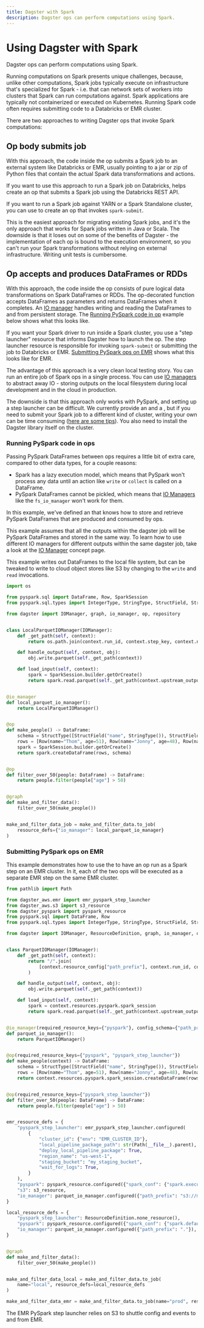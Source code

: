 ```yaml
---
title: Dagster with Spark
description: Dagster ops can perform computations using Spark.
---
```


# Using Dagster with Spark

Dagster ops can perform computations using Spark.

Running computations on Spark presents unique challenges, because, unlike other computations, Spark jobs typically execute on infrastructure that's specialized for Spark - i.e. that can network sets of workers into clusters that Spark can run computations against. Spark applications are typically not containerized or executed on Kubernetes. Running Spark code often requires submitting code to a Databricks or EMR cluster.

There are two approaches to writing Dagster ops that invoke Spark computations:

## Op body submits job

With this approach, the code inside the op submits a Spark job to an external system like Databricks or EMR, usually pointing to a jar or zip of Python files that contain the actual Spark data transformations and actions.

If you want to use this approach to run a Spark job on Databricks, <PyObject module='dagster_databricks' object='create_databricks_job_op' /> helps create an op that submits a Spark job using the Databricks REST API.

If you want to run a Spark job against YARN or a Spark Standalone cluster, you can use <PyObject module='dagster_shell' object='create_shell_command_op' /> to create an op that invokes `spark-submit`.

This is the easiest approach for migrating existing Spark jobs, and it's the only approach that works for Spark jobs written in Java or Scala. The downside is that it loses out on some of the benefits of Dagster - the implementation of each op is bound to the execution environment, so you can't run your Spark transformations without relying on external infrastructure. Writing unit tests is cumbersome.

## Op accepts and produces DataFrames or RDDs

With this approach, the code inside the op consists of pure logical data transformations on Spark DataFrames or RDDs. The op-decorated function accepts DataFrames as parameters and returns DataFrames when it completes. An [IO manager](/concepts/io-management/io-managers) handles writing and reading the DataFrames to and from persistent storage. The [Running PySpark code in op](#running-pyspark-code-in-ops) example below shows what this looks like.

If you want your Spark driver to run inside a Spark cluster, you use a "step launcher" resource that informs Dagster how to launch the op. The step launcher resource is responsible for invoking `spark-submit` or submitting the job to Databricks or EMR. [Submitting PySpark ops on EMR](#submitting-pyspark-ops-on-emr) shows what this looks like for EMR.

The advantage of this approach is a very clean local testing story. You can run an entire job of Spark ops in a single process. You can use [IO managers](/concepts/io-management/io-managers) to abstract away IO - storing outputs on the local filesystem during local development and in the cloud in production.

The downside is that this approach only works with PySpark, and setting up a step launcher can be difficult. We currently provide an <PyObject module='dagster_aws.emr' object='emr_pyspark_step_launcher' /> and a <PyObject module='dagster_databricks' object='databricks_pyspark_step_launcher' />, but if you need to submit your Spark job to a different kind of cluster, writing your own can be time consuming ([here are some tips](https://github.com/dagster-io/dagster/discussions/3201)). You also need to install the Dagster library itself on the cluster.

### Running PySpark code in ops

<CodeReferenceLink filePath="examples/basic_pyspark" />

Passing PySpark DataFrames between ops requires a little bit of extra care, compared to other data types, for a couple reasons:

- Spark has a lazy execution model, which means that PySpark won't process any data until an action like `write` or `collect` is called on a DataFrame.
- PySpark DataFrames cannot be pickled, which means that [IO Managers](/concepts/io-management/io-managers) like the `fs_io_manager` won't work for them.

In this example, we've defined an <PyObject module='dagster' object='IOManager' /> that knows how to store and retrieve PySpark DataFrames that are produced and consumed by ops.

This example assumes that all the outputs within the dagster job will be PySpark DataFrames and stored in the same way. To learn how to use different IO managers for different outputs within the same dagster job, take a look at the [IO Manager](/concepts/io-management/io-managers) concept page.

This example writes out DataFrames to the local file system, but can be tweaked to write to cloud object stores like S3 by changing to the `write` and `read` invocations.

```python file=../../basic_pyspark/repo.py startafter=start_repo_marker_0 endbefore=end_repo_marker_0
import os

from pyspark.sql import DataFrame, Row, SparkSession
from pyspark.sql.types import IntegerType, StringType, StructField, StructType

from dagster import IOManager, graph, io_manager, op, repository


class LocalParquetIOManager(IOManager):
    def _get_path(self, context):
        return os.path.join(context.run_id, context.step_key, context.name)

    def handle_output(self, context, obj):
        obj.write.parquet(self._get_path(context))

    def load_input(self, context):
        spark = SparkSession.builder.getOrCreate()
        return spark.read.parquet(self._get_path(context.upstream_output))


@io_manager
def local_parquet_io_manager():
    return LocalParquetIOManager()


@op
def make_people() -> DataFrame:
    schema = StructType([StructField("name", StringType()), StructField("age", IntegerType())])
    rows = [Row(name="Thom", age=51), Row(name="Jonny", age=48), Row(name="Nigel", age=49)]
    spark = SparkSession.builder.getOrCreate()
    return spark.createDataFrame(rows, schema)


@op
def filter_over_50(people: DataFrame) -> DataFrame:
    return people.filter(people["age"] > 50)


@graph
def make_and_filter_data():
    filter_over_50(make_people())


make_and_filter_data_job = make_and_filter_data.to_job(
    resource_defs={"io_manager": local_parquet_io_manager}
)
```

### Submitting PySpark ops on EMR

<CodeReferenceLink filePath="examples/emr_pyspark" />

This example demonstrates how to use the <PyObject module='dagster_aws.emr' object='emr_pyspark_step_launcher' /> to have an op run as a Spark step on an EMR cluster. In it, each of the two ops will be executed as a separate EMR step on the same EMR cluster.

```python file=../../emr_pyspark/repo.py startafter=start-snippet endbefore=end-snippet
from pathlib import Path

from dagster_aws.emr import emr_pyspark_step_launcher
from dagster_aws.s3 import s3_resource
from dagster_pyspark import pyspark_resource
from pyspark.sql import DataFrame, Row
from pyspark.sql.types import IntegerType, StringType, StructField, StructType

from dagster import IOManager, ResourceDefinition, graph, io_manager, op, repository


class ParquetIOManager(IOManager):
    def _get_path(self, context):
        return "/".join(
            [context.resource_config["path_prefix"], context.run_id, context.step_key, context.name]
        )

    def handle_output(self, context, obj):
        obj.write.parquet(self._get_path(context))

    def load_input(self, context):
        spark = context.resources.pyspark.spark_session
        return spark.read.parquet(self._get_path(context.upstream_output))


@io_manager(required_resource_keys={"pyspark"}, config_schema={"path_prefix": str})
def parquet_io_manager():
    return ParquetIOManager()


@op(required_resource_keys={"pyspark", "pyspark_step_launcher"})
def make_people(context) -> DataFrame:
    schema = StructType([StructField("name", StringType()), StructField("age", IntegerType())])
    rows = [Row(name="Thom", age=51), Row(name="Jonny", age=48), Row(name="Nigel", age=49)]
    return context.resources.pyspark.spark_session.createDataFrame(rows, schema)


@op(required_resource_keys={"pyspark_step_launcher"})
def filter_over_50(people: DataFrame) -> DataFrame:
    return people.filter(people["age"] > 50)


emr_resource_defs = {
    "pyspark_step_launcher": emr_pyspark_step_launcher.configured(
        {
            "cluster_id": {"env": "EMR_CLUSTER_ID"},
            "local_pipeline_package_path": str(Path(__file__).parent),
            "deploy_local_pipeline_package": True,
            "region_name": "us-west-1",
            "staging_bucket": "my_staging_bucket",
            "wait_for_logs": True,
        }
    ),
    "pyspark": pyspark_resource.configured({"spark_conf": {"spark.executor.memory": "2g"}}),
    "s3": s3_resource,
    "io_manager": parquet_io_manager.configured({"path_prefix": "s3://my-s3-bucket"}),
}

local_resource_defs = {
    "pyspark_step_launcher": ResourceDefinition.none_resource(),
    "pyspark": pyspark_resource.configured({"spark_conf": {"spark.default.parallelism": 1}}),
    "io_manager": parquet_io_manager.configured({"path_prefix": "."}),
}


@graph
def make_and_filter_data():
    filter_over_50(make_people())


make_and_filter_data_local = make_and_filter_data.to_job(
    name="local", resource_defs=local_resource_defs
)

make_and_filter_data_emr = make_and_filter_data.to_job(name="prod", resource_defs=emr_resource_defs)
```

The EMR PySpark step launcher relies on S3 to shuttle config and events to and from EMR.
